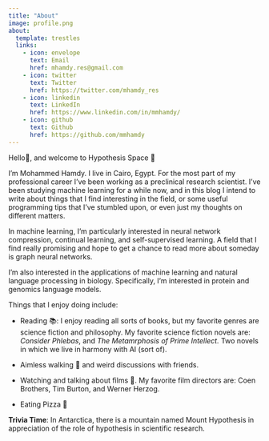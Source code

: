 ```yaml
---
title: "About"
image: profile.png
about:
  template: trestles
  links:
    - icon: envelope
      text: Email
      href: mhamdy.res@gmail.com
    - icon: twitter
      text: Twitter
      href: https://twitter.com/mhamdy_res
    - icon: linkedin
      text: LinkedIn
      href: https://www.linkedin.com/in/mmhamdy/
    - icon: github
      text: Github
      href: https://github.com/mmhamdy
---
```


Hello👋, and welcome to Hypothesis Space 🌌

I'm Mohammed Hamdy. I live in Cairo, Egypt. For the most part of my professional career I've been working as a preclinical research scientist. I've been studying machine learning for a while now, and in this blog I intend to write about things that I find interesting in the field, or some useful programming tips that I've stumbled upon, or even just my thoughts on different matters.

In machine learning, I'm particularly interested in neural network compression, continual learning, and self-supervised learning. A field that I find really promising and hope to get a chance to read more about someday is graph neural networks.

I'm also interested in the applications of machine learning and natural language processing in biology. Specifically, I'm interested in protein and genomics language models.

Things that I enjoy doing include:

-   Reading 📚: I enjoy reading all sorts of books, but my favorite genres are science fiction and philosophy. My favorite science fiction novels are: *Consider Phlebas*, and *The Metamrphosis of Prime Intellect.* Two novels in which we live in harmony with AI (sort of).

-   Aimless walking 🚶 and weird discussions with friends.

-   Watching and talking about films 🎥. My favorite film directors are: Coen Brothers, Tim Burton, and Werner Herzog.

-   Eating Pizza 🍕

**Trivia Time**: In Antarctica, there is a mountain named Mount Hypothesis in appreciation of the role of hypothesis in scientific research.

